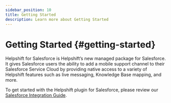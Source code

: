 ```yaml
---
sidebar_position: 10
title: Getting Started
description: Learn more about Getting Started
---
```




# Getting Started {#getting-started}

Helpshift for Salesforce is Helpshift’s new managed package for Salesforce. It gives Salesforce users the ability to add a mobile support channel to their Salesforce Service Cloud by providing native access to a variety of Helpshift features such as live messaging, Knowledge Base mapping, and more.

To get started with the Helpshift plugin for Salesforce, please review our [Salesforce Integration Guide](https://support.helpshift.com/kb/article/salesforce-integration-guide/).
